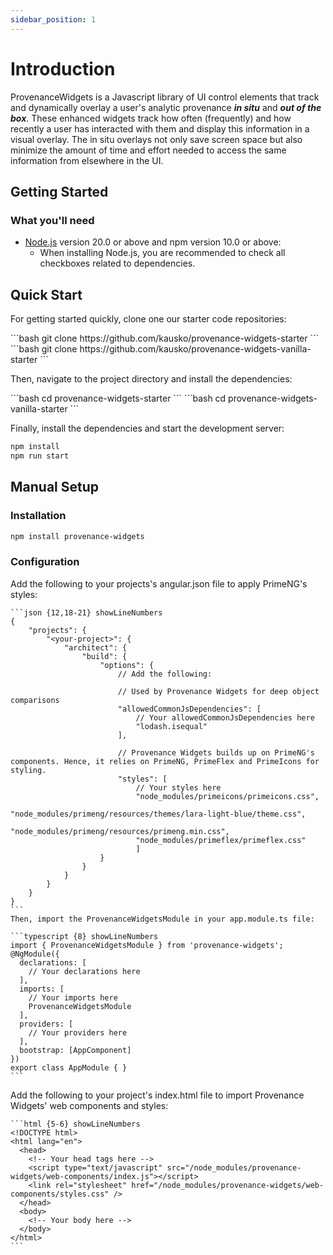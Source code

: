 ```yaml
---
sidebar_position: 1
---
```



# Introduction

ProvenanceWidgets is a Javascript library of UI control elements that track and dynamically overlay a user's analytic provenance ***in situ*** and ***out of the box***. These enhanced widgets track how often (frequently) and how recently a user has interacted with them and display this information in a visual overlay. The in situ overlays not only save screen space but also minimize the amount of time and effort needed to access the same information from elsewhere in the UI.

## Getting Started

### What you'll need

- [Node.js](https://nodejs.org/en/download/) version 20.0 or above and npm version 10.0 or above:
  - When installing Node.js, you are recommended to check all checkboxes related to dependencies.

## Quick Start

For getting started quickly, clone one our starter code repositories:

<Tabs groupId='framework'>
  <TabItem value='angular' label='Angular'>
    ```bash
    git clone https://github.com/kausko/provenance-widgets-starter
    ```
  </TabItem>
  <TabItem value='web-components' label='Web Components'>
  ```bash
  git clone https://github.com/kausko/provenance-widgets-vanilla-starter
  ```
  </TabItem>
</Tabs>

Then, navigate to the project directory and install the dependencies:

<Tabs groupId='framework'>
  <TabItem value='angular' label='Angular'>
    ```bash
    cd provenance-widgets-starter
    ```
  </TabItem>
  <TabItem value='web-components' label='Web Components'>
    ```bash
    cd provenance-widgets-vanilla-starter
    ```
  </TabItem>
</Tabs>

Finally, install the dependencies and start the development server:

```bash
npm install
npm run start
```

## Manual Setup

### Installation

```bash
npm install provenance-widgets
```

### Configuration

<Tabs groupId='framework'>
  <TabItem value='angular' label='Angular'>
    Add the following to your projects's angular.json file to apply PrimeNG's styles:

    ```json {12,18-21} showLineNumbers
    {
        "projects": {
            "<your-project>": {
                "architect": {
                    "build": {
                        "options": {
                            // Add the following:

                            // Used by Provenance Widgets for deep object comparisons
                            "allowedCommonJsDependencies": [
                                // Your allowedCommonJsDependencies here
                                "lodash.isequal"
                            ],

                            // Provenance Widgets builds up on PrimeNG's components. Hence, it relies on PrimeNG, PrimeFlex and PrimeIcons for styling.
                            "styles": [
                                // Your styles here
                                "node_modules/primeicons/primeicons.css",
                                "node_modules/primeng/resources/themes/lara-light-blue/theme.css",
                                "node_modules/primeng/resources/primeng.min.css",
                                "node_modules/primeflex/primeflex.css"
                                ]
                        }
                    }
                }
            }        
        }
    }
    ```
    Then, import the ProvenanceWidgetsModule in your app.module.ts file:

    ```typescript {8} showLineNumbers
    import { ProvenanceWidgetsModule } from 'provenance-widgets';
    @NgModule({
      declarations: [
        // Your declarations here
      ],
      imports: [
        // Your imports here
        ProvenanceWidgetsModule
      ],
      providers: [
        // Your providers here
      ],
      bootstrap: [AppComponent]
    })
    export class AppModule { }
    ```
  </TabItem>
  <TabItem value='web-components' label='Web components'>
    Add the following to your project's index.html file to import Provenance Widgets' web components and styles:

    ```html {5-6} showLineNumbers
    <!DOCTYPE html>
    <html lang="en">
      <head>
        <!-- Your head tags here -->
        <script type="text/javascript" src="/node_modules/provenance-widgets/web-components/index.js"></script>
        <link rel="stylesheet" href="/node_modules/provenance-widgets/web-components/styles.css" />
      </head>
      <body>
        <!-- Your body here -->
      </body>
    </html>
    ```
  </TabItem>
</Tabs>